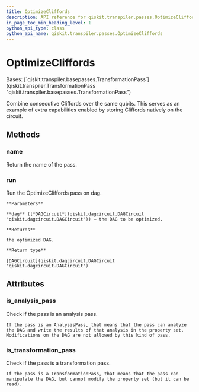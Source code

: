 ```yaml
---
title: OptimizeCliffords
description: API reference for qiskit.transpiler.passes.OptimizeCliffords
in_page_toc_min_heading_level: 1
python_api_type: class
python_api_name: qiskit.transpiler.passes.OptimizeCliffords
---
```


# OptimizeCliffords

<Class id="qiskit.transpiler.passes.OptimizeCliffords" isDedicatedPage={true} github="https://github.com/qiskit/qiskit/tree/stable/0.22/qiskit/transpiler/passes/optimization/optimize_cliffords.py" signature="OptimizeCliffords(*args, **kwargs)">
  Bases: [`qiskit.transpiler.basepasses.TransformationPass`](qiskit.transpiler.TransformationPass "qiskit.transpiler.basepasses.TransformationPass")

  Combine consecutive Cliffords over the same qubits. This serves as an example of extra capabilities enabled by storing Cliffords natively on the circuit.

  ## Methods

  ### name

  <Function id="qiskit.transpiler.passes.OptimizeCliffords.name" name="name" signature="OptimizeCliffords.name()">
    Return the name of the pass.
  </Function>

  ### run

  <Function id="qiskit.transpiler.passes.OptimizeCliffords.run" name="run" signature="OptimizeCliffords.run(dag)">
    Run the OptimizeCliffords pass on dag.

    **Parameters**

    **dag** ([*DAGCircuit*](qiskit.dagcircuit.DAGCircuit "qiskit.dagcircuit.DAGCircuit")) – the DAG to be optimized.

    **Returns**

    the optimized DAG.

    **Return type**

    [DAGCircuit](qiskit.dagcircuit.DAGCircuit "qiskit.dagcircuit.DAGCircuit")
  </Function>

  ## Attributes

  ### is\_analysis\_pass

  <Attribute id="qiskit.transpiler.passes.OptimizeCliffords.is_analysis_pass" name="is_analysis_pass">
    Check if the pass is an analysis pass.

    If the pass is an AnalysisPass, that means that the pass can analyze the DAG and write the results of that analysis in the property set. Modifications on the DAG are not allowed by this kind of pass.
  </Attribute>

  ### is\_transformation\_pass

  <Attribute id="qiskit.transpiler.passes.OptimizeCliffords.is_transformation_pass" name="is_transformation_pass">
    Check if the pass is a transformation pass.

    If the pass is a TransformationPass, that means that the pass can manipulate the DAG, but cannot modify the property set (but it can be read).
  </Attribute>
</Class>

